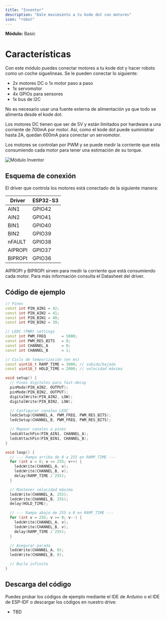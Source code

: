 ```yaml
---
title: "Inventor"
description: "Dale movimiento a tu kode dot con motores"
icon: "robot"
---
```


**Módulo:** Basic <Icon icon="seedling" iconType="solid" />

# Características

Con este módulo puedes conectar motores a tu kode dot y hacer robots como un coche siguelineas. Se le pueden conectar lo siguiente:

- 2x motores DC o 1x motor paso a paso
- 1x servomotor
- 4x GPIOs para sensores
- 1x bus de I2C

No es necesario usar una fuente externa de alimentación ya que todo se alimenta desde el kode dot.

Los motores DC tienen que ser de 5V y están limitados por hardware a una corriente de 700mA por motor. Así, como el kode dot puede suministrar hasta 2A, quedan 600mA para conectar un servomotor.

Los motores se controlan por PWM y se puede medir la corriente que esta consumiendo cada motor para tener una estimación de su torque.

![Módulo Inventor](/images/external-modules/inventor.png)

## Esquema de conexión

El driver que controla los motores está conectado de la siguiente manera:

| Driver  | ESP32-S3 |
| ------- | -------- |
| AIN1    | GPIO42   |
| AIN2    | GPIO41   |
| BIN1    | GPIO40   |
| BIN2    | GPIO39   |
| nFAULT  | GPIO38   |
| AIPROPI | GPIO37   |
| BIPROPI | GPIO36   |

<Info> AIPROPI y BIPROPI sirven para medir la corriente que está consumiendo cada motor. Para más información consulta el Datasheet del driver.</Info>

## Código de ejemplo
```cpp Inventor_test.ino lines icon="microchip"
// Pines
const int PIN_AIN1 = 42;
const int PIN_AIN2 = 41;
const int PIN_BIN1 = 40;
const int PIN_BIN2 = 39;

// LEDC (PWM) settings
const int PWM_FREQ       = 5000;
const int PWM_RES_BITS   = 8;
const int CHANNEL_A      = 0;
const int CHANNEL_B      = 1;

// Ciclo de temporización (en ms)
const uint16_t RAMP_TIME = 3000; // subida/bajada
const uint16_t HOLD_TIME = 2000; // velocidad máxima

void setup() {
  // Pines digitales para fast-decay
  pinMode(PIN_AIN2, OUTPUT);
  pinMode(PIN_BIN2, OUTPUT);
  digitalWrite(PIN_AIN2, LOW);
  digitalWrite(PIN_BIN2, LOW);

  // Configurar canales LEDC
  ledcSetup(CHANNEL_A, PWM_FREQ, PWM_RES_BITS);
  ledcSetup(CHANNEL_B, PWM_FREQ, PWM_RES_BITS);

  // Mapear canales a pines
  ledcAttachPin(PIN_AIN1, CHANNEL_A);
  ledcAttachPin(PIN_BIN1, CHANNEL_B);
}

void loop() {
  // --- Rampa arriba de 0 a 255 en RAMP_TIME ---
  for (int v = 0; v <= 255; v++) {
    ledcWrite(CHANNEL_A, v);
    ledcWrite(CHANNEL_B, v);
    delay(RAMP_TIME / 255);
  }

  // Mantener velocidad máxima
  ledcWrite(CHANNEL_A, 255);
  ledcWrite(CHANNEL_B, 255);
  delay(HOLD_TIME);

  // --- Rampa abajo de 255 a 0 en RAMP_TIME ---
  for (int v = 255; v >= 0; v--) {
    ledcWrite(CHANNEL_A, v);
    ledcWrite(CHANNEL_B, v);
    delay(RAMP_TIME / 255);
  }

  // Asegurar parada
  ledcWrite(CHANNEL_A, 0);
  ledcWrite(CHANNEL_B, 0);

  // Bucle infinito
}

```

## Descarga del código
Puedes probar los códigos de ejemplo mediante el IDE de Arduino o el IDE de ESP-IDF o descargar los códigos en nuestro drive:

- TBD
